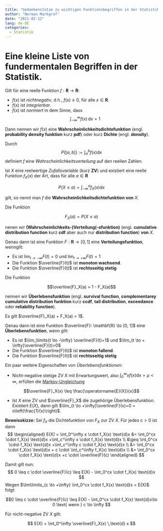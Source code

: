 ```yaml
---
title: "Gedankenstütze zu wichtigen Funktionsbegriffen in der Statistik"
author: "Norman Markgraf"
date: "2021-02-12"
lang: de-DE
categories: 
  - Statistik
---
```


# Eine kleine Liste von fundermentalen Begriffen in der Statistik.

Gilt für eine reelle Funktion $f: \mathbf{R} \to \mathbf{R}$:

-   $f(x)$ ist *nichtnegativ*, d.h., $f(x) \geq 0$, für alle $x \in \mathbf{R}$.
-   $f(x)$ ist *integrierbar*.
-   $f(x)$ ist *normiert* in dem Sinne, dass $$\int_{-\infty}^\infty f(x) \,\text{d}x = 1$$

Dann nennen wir $f(x)$ eine **Wahrscheinlichkeitsdichtefunktion** (engl. **probability density funktion** kurz **pdf**) oder kurz **Dichte** (engl. **density**).

Durch $$P([a, b]) := \int_a^b f(x) \text{d} x$$ definiert $f$ eine *Wahrscheinlichkeitsverteilung* auf den reellen Zahlen.

Ist $X$ eine reelwertige *Zufallsvariable* (kurz **ZV**) und existiert eine reelle Funktion $f_X(x)$ der Art, dass für alle $a \in \mathbf{R}$

$$P(X \leq a) = \int_{-\infty}^a f_X(x) \text{d}x$$

gilt, so nennt man $f$ die **Wahrscheinlichkeitsdichtefunktion von** $X$.

Die Funktion

$$F_X(a) = P(X \leq a)$$

nenen wir **(Wahrscheinlichkeits-)Verteilung(-sfunktion)** (engl. **cumulative distribution function** kurz **cdf** aber auch nur **distribution function**) **von** $X$.

Genau dann ist eine Funktion $F: \mathbf{R} \to [0, 1]$ eine **Verteilungsfunktion**, wenngilt:

-   Es ist $\lim_{t \to -\infty} F(t)=0$ und $\lim_{t \to +\infty} F(t)=1$
-   Die Funktion $\overline{F}(t)$ ist **monoton wachsend**.
-   Die Funktion $\overline{F}(t)$ ist **rechtsseitig stetig**

Die Funktion

$$\overline{F}_X(a) = 1 - F_X(a)$$

nennen wir **Überlebensfunktion** (engl. **survival function**, **complementarey cumulative distribution funktion** kurz **ccdf**, **tail distribution**, **exceedance** oder **reliability function**).

Es gilt $\overline{F}_X(a) + F_X(a) = 1$.

Genau dann ist eine Funktion $\overline{F}: \mathbf{R} \to [0, 1]$ eine **Überlebensfunktion**, wenn gilt:

-   Es ist $\lim_\limits{t \to -\infty} \overline{F}(t)=1$ und $\lim_{t \to + \infty}\overline{F}(t)=0$
-   Die Funktion $\overline{F}(t)$ ist **monoton fallend**.
-   Die Funktion $\overline{F}(t)$ ist **rechtsseitig stetig**

Ein paar weitere Eigenschaften von *Überlebensfunktionen*:

-   Nicht-negative stetige ZV $X$ mit Erwartungswert, also $\int_0^\infty x f(x) \text{d} x = \mu < \infty$, erfüllen die [Markov-Ungleichung](https://de.wikipedia.org/wiki/Markow-Ungleichung_(Stochastik))

$$\overline{F}_X(x) \leq \frac{\operatorname{E}(X)}{x}$$ 

-    Ist $X$ eine ZV und $\overline{F}_X$ die zugehörige Überlebensfunktion. Existiert $E(X)$, dann gilt $\lim_{t \to +\infty}\overline{F}(x)=0 = o\left(\frac{1}{x}\right)$.

**Beweisskizze:** Sei $f_X$ die Dichtefunktion von $F_X$ zur ZV $X$. Für jedes $c>0$ ist dann 
$$
\begin{aligned}
      E(X) = \int_0^\infty x \cdot f_X(x) \text{d}x &=  \int_0^cx \cdot f_X(x) \text{d}x +\int_c^\infty x \cdot f_X(x) \text{d}x \\
      &\geq  \int_0^cx \cdot f_X(x) \text{d}x +\int_c^\infty c \cdot f_X(x) \text{d}x \\
      &=  \int_0^cx \cdot f_X(x) \text{d}x + c \cdot \int_c^\infty f_X(x) \text{d}x \\
      &=  \int_0^cx \cdot f_X(x) \text{d}x +c \cdot \overline{F}(c)
  \end{aligned}
$$

Damit gilt nun: 
$$
0 \leq c \cdot \overline{F}(c) \leq E(X) - \int_0^cx \cdot f_X(x) \text{d}x
$$ 
Wegen $\lim\limits_{c \to +\infty} \int_0^cx \cdot f_X(x) \text{d}x = E(X)$ folgt: 

$$0 \leq c \cdot \overline{F}(c) \leq E(X) - \int_0^cx \cdot f_X(x) \text{d}x\to 0 \text{ wenn } c \to \infty
$$ 

Für nicht-negative ZV $X$ gilt: 

$$
E(X) = \int_0^\infty \overline{F}_X(x) \,\text{d} x
$$
